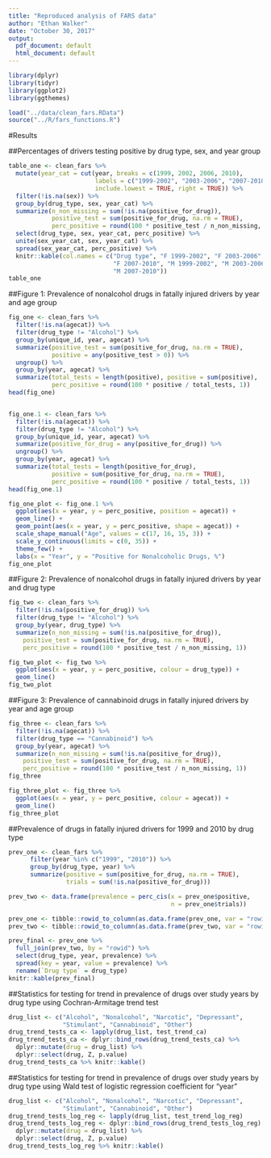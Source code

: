 ```yaml
---
title: "Reproduced analysis of FARS data"
author: "Ethan Walker"
date: "October 30, 2017"
output:
  pdf_document: default
  html_document: default
---
```


```r
library(dplyr)
library(tidyr)
library(ggplot2)
library(ggthemes)

load("../data/clean_fars.RData")
source("../R/fars_functions.R")
```

#Results
  
##Percentages of drivers testing positive by drug type, sex, and year group
```r
table_one <- clean_fars %>%
  mutate(year_cat = cut(year, breaks = c(1999, 2002, 2006, 2010), 
                        labels = c("1999-2002", "2003-2006", "2007-2010"), 
                        include.lowest = TRUE, right = TRUE)) %>%
  filter(!is.na(sex)) %>%
  group_by(drug_type, sex, year_cat) %>%
  summarize(n_non_missing = sum(!is.na(positive_for_drug)), 
            positive_test = sum(positive_for_drug, na.rm = TRUE), 
            perc_positive = round(100 * positive_test / n_non_missing, 1)) %>%
  select(drug_type, sex, year_cat, perc_positive) %>%
  unite(sex_year_cat, sex, year_cat) %>%
  spread(sex_year_cat, perc_positive) %>%
  knitr::kable(col.names = c("Drug type", "F 1999-2002", "F 2003-2006", 
                             "F 2007-2010", "M 1999-2002", "M 2003-2006", 
                             "M 2007-2010"))
table_one
```

##Figure 1: Prevalence of nonalcohol drugs in fatally injured drivers by year and age group
```r
fig_one <- clean_fars %>% 
  filter(!is.na(agecat)) %>% 
  filter(drug_type != "Alcohol") %>% 
  group_by(unique_id, year, agecat) %>% 
  summarize(positive_test = sum(positive_for_drug, na.rm = TRUE), 
            positive = any(positive_test > 0)) %>% 
  ungroup() %>% 
  group_by(year, agecat) %>% 
  summarize(total_tests = length(positive), positive = sum(positive), 
            perc_positive = round(100 * positive / total_tests, 1))
head(fig_one)


fig_one.1 <- clean_fars %>% 
  filter(!is.na(agecat)) %>% 
  filter(drug_type != "Alcohol") %>% 
  group_by(unique_id, year, agecat) %>% 
  summarize(positive_for_drug = any(positive_for_drug)) %>% 
  ungroup() %>% 
  group_by(year, agecat) %>% 
  summarize(total_tests = length(positive_for_drug), 
            positive = sum(positive_for_drug, na.rm = TRUE), 
            perc_positive = round(100 * positive / total_tests, 1))
head(fig_one.1)

fig_one_plot <- fig_one.1 %>% 
  ggplot(aes(x = year, y = perc_positive, position = agecat)) +
  geom_line() +
  geom_point(aes(x = year, y = perc_positive, shape = agecat)) +
  scale_shape_manual("Age", values = c(17, 16, 15, 3)) +
  scale_y_continuous(limits = c(0, 35)) +
  theme_few() +
  labs(x = "Year", y = "Positive for Nonalcoholic Drugs, %")
fig_one_plot
```

##Figure 2: Prevalence of nonalcohol drugs in fatally injured drivers by year and drug type
```r
fig_two <- clean_fars %>% 
  filter(!is.na(positive_for_drug)) %>% 
  filter(drug_type != "Alcohol") %>% 
  group_by(year, drug_type) %>% 
  summarize(n_non_missing = sum(!is.na(positive_for_drug)),
    positive_test = sum(positive_for_drug, na.rm = TRUE),
    perc_positive = round(100 * positive_test / n_non_missing, 1))

fig_two_plot <- fig_two %>% 
  ggplot(aes(x = year, y = perc_positive, colour = drug_type)) +
  geom_line()
fig_two_plot

```

##Figure 3: Prevalence of cannabinoid drugs in fatally injured drivers by year and age group
```r
fig_three <- clean_fars %>% 
  filter(!is.na(agecat)) %>% 
  filter(drug_type == "Cannabinoid") %>% 
  group_by(year, agecat) %>% 
  summarize(n_non_missing = sum(!is.na(positive_for_drug)),
    positive_test = sum(positive_for_drug, na.rm = TRUE),
    perc_positive = round(100 * positive_test / n_non_missing, 1))
fig_three

fig_three_plot <- fig_three %>% 
  ggplot(aes(x = year, y = perc_positive, colour = agecat)) +
  geom_line()
fig_three_plot

```

##Prevalence of drugs in fatally injured drivers for 1999 and 2010 by drug type
```r
prev_one <- clean_fars %>%
      filter(year %in% c("1999", "2010")) %>%
      group_by(drug_type, year) %>%
      summarize(positive = sum(positive_for_drug, na.rm = TRUE),
                trials = sum(!is.na(positive_for_drug)))

prev_two <- data.frame(prevalence = perc_cis(x = prev_one$positive, 
                                             n = prev_one$trials))

prev_one <- tibble::rowid_to_column(as.data.frame(prev_one, var = "rowid"))
prev_two <- tibble::rowid_to_column(as.data.frame(prev_two, var = "rowid"))

prev_final <- prev_one %>% 
  full_join(prev_two, by = "rowid") %>% 
  select(drug_type, year, prevalence) %>% 
  spread(key = year, value = prevalence) %>% 
  rename(`Drug type` = drug_type)
knitr::kable(prev_final)
```

##Statistics for testing for trend in prevalence of drugs over study years by drug type using Cochran-Armitage trend test
```r
drug_list <- c("Alcohol", "Nonalcohol", "Narcotic", "Depressant",
               "Stimulant", "Cannabinoid", "Other")
drug_trend_tests_ca <- lapply(drug_list, test_trend_ca)
drug_trend_tests_ca <- dplyr::bind_rows(drug_trend_tests_ca) %>%
  dplyr::mutate(drug = drug_list) %>%
  dplyr::select(drug, Z, p.value)
drug_trend_tests_ca %>% knitr::kable()
```

##Statistics for testing for trend in prevalence of drugs over study years by drug type using Wald test of logistic regression coefficient for “year”
```r
drug_list <- c("Alcohol", "Nonalcohol", "Narcotic", "Depressant",
               "Stimulant", "Cannabinoid", "Other")
drug_trend_tests_log_reg <- lapply(drug_list, test_trend_log_reg)
drug_trend_tests_log_reg <- dplyr::bind_rows(drug_trend_tests_log_reg) %>%
  dplyr::mutate(drug = drug_list) %>%
  dplyr::select(drug, Z, p.value)
drug_trend_tests_log_reg %>% knitr::kable()
```